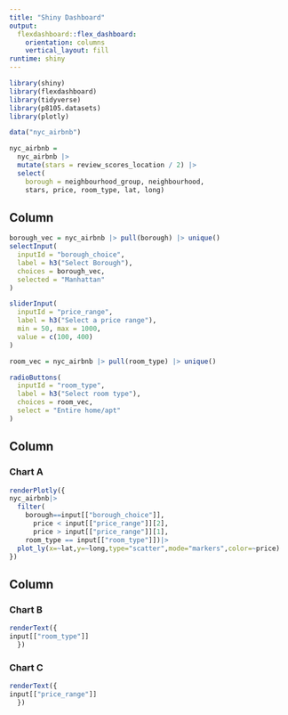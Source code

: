 ```yaml
---
title: "Shiny Dashboard"
output: 
  flexdashboard::flex_dashboard:
    orientation: columns
    vertical_layout: fill
runtime: shiny
---
```


```r
library(shiny)
library(flexdashboard)
library(tidyverse)
library(p8105.datasets)
library(plotly)

data("nyc_airbnb")

nyc_airbnb =
  nyc_airbnb |> 
  mutate(stars = review_scores_location / 2) |> 
  select(
    borough = neighbourhood_group, neighbourhood, 
    stars, price, room_type, lat, long)
```

Column {.sidebar}
-----------------------------------------------------------------------

```r
borough_vec = nyc_airbnb |> pull(borough) |> unique()
selectInput(
  inputId = "borough_choice",
  label = h3("Select Borough"),
  choices = borough_vec,
  selected = "Manhattan"
)

sliderInput(
  inputId = "price_range",
  label = h3("Select a price range"),
  min = 50, max = 1000,
  value = c(100, 400)
)

room_vec = nyc_airbnb |> pull(room_type) |> unique()

radioButtons(
  inputId = "room_type",
  label = h3("Select room type"),
  choices = room_vec,
  select = "Entire home/apt"
)
```

Column {data-width=650}
-----------------------------------------------------------------------

### Chart A

```r
renderPlotly({
nyc_airbnb|>
  filter(
    borough==input[["borough_choice"]],
      price < input[["price_range"]][2], 
      price > input[["price_range"]][1], 
    room_type == input[["room_type"]])|>
  plot_ly(x=~lat,y=~long,type="scatter",mode="markers",color=~price)
})
```

Column {data-width=350}
-----------------------------------------------------------------------

### Chart B

```r
renderText({
input[["room_type"]]
  })
```

### Chart C

```r
renderText({
input[["price_range"]]
  })
```

